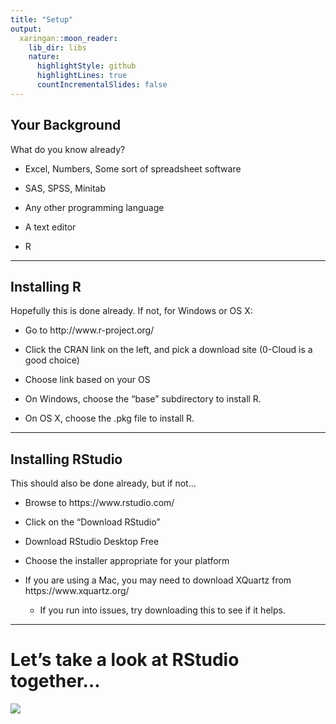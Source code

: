```yaml
---
title: "Setup"
output: 
  xaringan::moon_reader:
    lib_dir: libs
    nature:
      highlightStyle: github
      highlightLines: true
      countIncrementalSlides: false
---
```


## Your Background

What do you know already?

- Excel, Numbers, Some sort of spreadsheet software

- SAS, SPSS, Minitab

- Any other programming language

- A text editor

- R

---

## Installing R

Hopefully this is done already.  If not, for Windows or OS X:

- Go to http://www.r-project.org/

- Click the CRAN link on the left, and pick a download site (0-Cloud is a good choice)

- Choose link based on your OS

- On Windows, choose the "base" subdirectory to install R.

- On OS X, choose the .pkg file to install R.

---

## Installing RStudio

This should also be done already, but if not...

- Browse to https://www.rstudio.com/

- Click on the "Download RStudio" 

- Download RStudio Desktop Free

- Choose the installer appropriate for your platform

- If you are using a Mac, you may need to download XQuartz from https://www.xquartz.org/
  + If you run into issues, try downloading this to see if it helps.

---

# Let's take a look at RStudio together...

![](images/rstudioExp.png)
